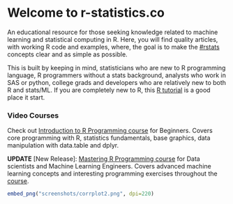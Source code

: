 # Welcome to r-statistics.co

An educational resource for those seeking knowledge related to machine learning and statistical computing in R.
Here, you will find quality articles, with working R code and examples, where, the goal is to make the [#rstats](https://twitter.com/hashtag/rstats) concepts clear and as simple as possible. 

This is built by keeping in mind, statisticians who are new to R programming language, R programmers without a stats background, analysts who work in SAS or python, college grads and developers who are relatively new to both R and stats/ML. If you are completely new to R, this [R tutorial](R-Tutorial.html) is a good place it start.

### Video Courses
Check out [Introduction to R Programming course](https://www.packtpub.com/big-data-and-business-intelligence/introduction-r-programming-video) for Beginners. Covers core programming with R, statistics fundamentals, base graphics, data manipulation with data.table and dplyr. 

__UPDATE__ [New Release]: [Mastering R Programming course](https://www.packtpub.com/big-data-and-business-intelligence/mastering-r-programming-video) for Data scientists and Machine Learning Engineers. Covers advanced machine learning concepts and interesting programming exercises throughout the [course](https://www.packtpub.com/big-data-and-business-intelligence/mastering-r-programming-video).

```r
embed_png("screenshots/corrplot2.png", dpi=220)
```

<!--
<ul class="toc">
  <li class="dropdown-header"></li>
<li class="dropdown-header">Tutorial</li>
<li><a href="R-Tutorial.html">R Tutorial</a></li>
<li><a href="ggplot2-Tutorial-With-R.html">ggplot2 Tutorial</a></li>
<li><a href="ggplot2-cheatsheet.html">ggplot2 Quickref</a></li>
<li class="dropdown-header">Foundations</li>
<li><a href="Linear-Regression.html">Linear Regression</a></li>
<li><a href="Statistical-Tests-in-R.html">Statistical Tests</a></li>
<li><a href="Missing-Value-Treatment-With-R.html">Missing Value Treatment</a></li>
<li><a href="Outlier-Treatment-With-R.html">Outlier Analysis</a></li>
<li><a href="Variable-Selection-and-Importance-With-R.html">Feature Selection</a></li>
<li><a href="Model-Selection-in-R.html">Model Selection</a></li>
<li><a href="Logistic-Regression-With-R.html">Logistic Regression</a></li>
<li><a href="Environments.html">Advanced Linear Regression</a></li>

<li class="dropdown-header">Advanced Regression Models</li>
<li><a href="adv-regression-models.html">Advanced Regression Models</a></li>

<li class="dropdown-header">Time Series</li>
<li><a href="Time-Series-Analysis-With-R.html">Time Series Analysis</a></li>
<li><a href="Time-Series-Forecasting-With-R.html">Time Series Forecasting </a></li>
<li><a href="Time-Series-Forecasting-With-R-part2.html">More Time Series Forecasting</a></li>

<li class="dropdown-header">High Performance Computing</li>
<li><a href="Parallel-Computing-With-R.html">Parallel computing</a></li>
<li><a href="Strategies-To-Improve-And-Speedup-R-Code.html">Strategies to Speedup R code</a></li>

<li class="dropdown-header">Useful Techniques</li>
<li><a href="Association-Mining-With-R.html">Association Mining</a></li>
<li><a href="Multi-Dimensional-Scaling-With-R.html">Multi Dimensional Scaling</a></li>
<li><a href="Profiling.html">Optimization</a></li>
<li><a href="Information-Value-With-R.html">InformationValue package</a></li>

</ul>
-->
